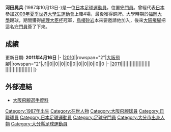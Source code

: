 {{Infobox Football biography
| playername          = 河田晃兵
| fullname            = 河田晃兵
| image               = 
| dateofbirth         = {{birth date and age|1987|10|13}}
| cityofbirth         = [[大分縣|大分縣]][[大分市|大分市]]
| countryofbirth      = [[日本|日本]]
| height              = {{height|m=1.83}}
| currentclub         = [[大阪飛腳|大阪飛腳]]
| clubnumber          = 19
| position            = [[守門員|守門員]]
| youthyears          = 2003-2005<br>2006-2009
| youthclubs          = 大分鶴崎高校<br>[[福岡大學|福岡大學]]
| years               = 2010-
| clubs               = [[大阪飛腳|大阪飛腳]]
| caps(goals)         = {{0}}0 {{0}}{{0}}(0)
| nationalyears       = 2009
| nationalteam        = [[日本國家足球隊|日本U-22]]
| nationalcaps(goals) = 4 {{0}}{{0}}(0)
| pcupdate            = 2011年4月16日
| ntupdate            = 2010年1月30日
}}
'''河田晃兵''' (1987年10月13日-)是一位[[日本|日本]][[足球|足球]][[運動員|運動員]]，位置[[守門員|守門員]]。曾經代表[[日本國家足球隊|日本]]參加[[2009年夏季世界大學生運動會|2009年夏季世界大學生運動會]]上陣4場，最後獲得銅牌。大學時期於[[福岡大學|福岡大學]]踢球，期間獲得[[總理大臣杯|總理大臣杯]]冠軍，[[鳥棲砂岩|鳥棲砂岩]]本來要邀請他加入，後來[[大阪飛腳|大阪飛腳]]把這名[[守門員|守門員]]簽了下來。

==成績==
更新日期: '''2011年4月16日'''
{{Football player statistics 1|YY}}
{{Football player statistics 2|JPN|YY}}
|-
|[[2010年日本職業足球聯賽|2010]]||rowspan="2"|[[大阪飛腳|大阪飛腳]]||rowspan="2"|[[日本職業足球聯賽|J1]]||0||0||0||0||0||0||0||0||0||0
|-
|[[2011年日本職業足球聯賽|2011]]||||||||||||||||||||
{{Football player statistics 5}}||||||||||||||||||
|}

==外部連結==
*[http://www.gamba-osaka.net/gamba/player/player19.html 大阪飛腳選手資料] {{Wayback|url=http://www.gamba-osaka.net/gamba/player/player19.html |date=20110821220117 }}
{{Reflist}}

{{大阪飛腳球員名單}}

{{足球运动员小作品}}


[[Category:1987年出生|Category:1987年出生]]
[[Category:在世人物|Category:在世人物]]
[[Category:大阪飛腳球員|Category:大阪飛腳球員]]
[[Category:日職球員|Category:日職球員]]
[[Category:日本足球運動員|Category:日本足球運動員]]
[[Category:足球守門員|Category:足球守門員]]
[[Category:大分市出身人物|Category:大分市出身人物]]
[[Category:大分縣足球運動員|Category:大分縣足球運動員]]